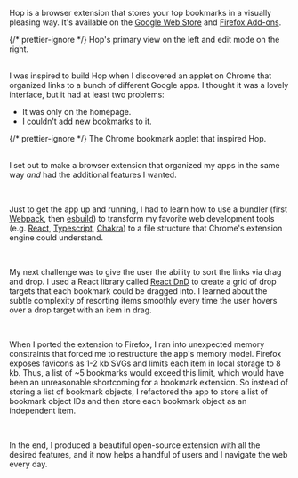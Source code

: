 
Hop is a browser extension that stores your top bookmarks in a visually pleasing
way. It's available on the [Google Web
Store](https://chrome.google.com/webstore/detail/hop/djdlkcbfbdebfaoakhnoienanaakgccd)
and [Firefox Add-ons](https://addons.mozilla.org/en-US/firefox/addon/hop).

<div className="flex items-center justify-center">
   <CaptionedImage
      src={HopComposite}
      alt="Hop's primary view on the left and edit mode on the right."
      priority
   >
      {/* prettier-ignore */}
      <CaptionText>Hop's primary view on the left and edit mode on the right.</CaptionText>
   </CaptionedImage>
</div>

<br />

I was inspired to build Hop when I discovered an applet on Chrome that organized
links to a bunch of different Google apps. I thought it was a lovely interface, but
it had at least two problems:

-  It was only on the homepage.
-  I couldn't add new bookmarks to it.

<div className="mt-6 flex items-center justify-center">
   <CaptionedImage
      src={ChromeApplet}
      alt="The Chrome bookmark applet that inspired Hop."
   >
      {/* prettier-ignore */}
      <CaptionText>The Chrome bookmark applet that inspired Hop.</CaptionText>
   </CaptionedImage>
</div>

<br />

I set out to make a browser extension that organized my apps in the same way _and_
had the additional features I wanted.

<br />

Just to get the app up and running, I had to learn how to use a bundler (first
[Webpack](https://webpack.js.org), then [esbuild](https://esbuild.github.io)) to
transform my favorite web development tools (e.g. [React](https://react.dev),
[Typescript](https://www.typescriptlang.org), [Chakra](https://chakra-ui.com))
to a file structure that Chrome's extension engine could understand.

<br />

My next challenge was to give the user the ability to sort the links via drag and
drop. I used a React library called [React DnD](https://react-dnd.github.io/react-dnd/about)
to create a grid of drop targets that each bookmark could be dragged into. I learned
about the subtle complexity of resorting items smoothly every time the user hovers
over a drop target with an item in drag.

<br />

When I ported the extension to Firefox, I ran into unexpected memory constraints
that forced me to restructure the app's memory model. Firefox exposes favicons as
1-2 kb SVGs and limits each item in local storage to 8 kb. Thus, a list of ~5 bookmarks
would exceed this limit, which would have been an unreasonable shortcoming for a
bookmark extension. So instead of storing a list of bookmark objects, I refactored
the app to store a list of bookmark object IDs and then store each bookmark object
as an independent item.

<br />

In the end, I produced a beautiful open-source extension with all the desired features,
and it now helps a handful of users and I navigate the web every day.
